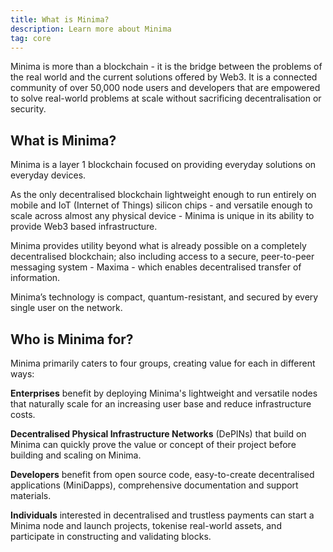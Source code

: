```yaml
---
title: What is Minima?
description: Learn more about Minima
tag: core
---
```


Minima is more than a blockchain - it is the bridge between the problems of the real world and the current solutions offered by Web3. It is a connected community of over 50,000 node users and developers that are empowered to solve real-world problems at scale without sacrificing decentralisation or security.

<Callout title="Minima node - browser interface" type="warning">
  <ImageZoom
    width={800}
    height={800}
    alt="Minima node - browser interface"
    src="/mdshub_old.png"
  />
</Callout>


## What is Minima?

Minima is a layer 1 blockchain focused on providing everyday solutions on everyday devices.

As the only decentralised blockchain lightweight enough to run entirely on mobile and IoT (Internet of Things) silicon chips - and versatile enough to scale across almost any physical device - Minima is unique in its ability to provide Web3 based infrastructure.

Minima provides utility beyond what is already possible on a completely decentralised blockchain; also including access to a secure, peer-to-peer messaging system - Maxima - which enables decentralised transfer of information.

Minima’s technology is compact, quantum-resistant, and secured by every single user on the network.

## Who is Minima for?

Minima primarily caters to four groups, creating value for each in different ways:

**Enterprises** benefit by deploying Minima's lightweight and versatile nodes that naturally scale for an increasing user base and reduce infrastructure costs.

**Decentralised Physical Infrastructure Networks** (DePINs) that build on Minima can quickly prove the value or concept of their project before building and scaling on Minima.

**Developers** benefit from open source code, easy-to-create decentralised applications (MiniDapps), comprehensive documentation and support materials.

**Individuals** interested in decentralised and trustless payments can start a Minima node and launch projects, tokenise real-world assets, and participate in constructing and validating blocks.
